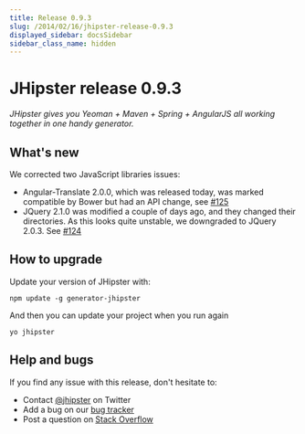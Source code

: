 ```yaml
---
title: Release 0.9.3
slug: /2014/02/16/jhipster-release-0.9.3
displayed_sidebar: docsSidebar
sidebar_class_name: hidden
---
```


JHipster release 0.9.3
==================

*JHipster gives you Yeoman + Maven + Spring + AngularJS all working together in one handy generator.*

What's new
----------

We corrected two JavaScript libraries issues:

* Angular-Translate 2.0.0, which was released today, was marked compatible by Bower but had an API change, see [#125](https://github.com/jhipster/generator-jhipster/issues/125)
* JQuery 2.1.0 was modified a couple of days ago, and they changed their directories. As this looks quite unstable, we downgraded to JQuery 2.0.3. See [#124](https://github.com/jhipster/generator-jhipster/issues/124)

How to upgrade
------------

Update your version of JHipster with:

```
npm update -g generator-jhipster
```

And then you can update your project when you run again

```
yo jhipster
```

Help and bugs
--------------

If you find any issue with this release, don't hesitate to:

- Contact [@jhipster](https://twitter.com/jhipster) on Twitter
- Add a bug on our [bug tracker](https://github.com/jhipster/generator-jhipster/issues?state=open)
- Post a question on [Stack Overflow](http://stackoverflow.com/tags/jhipster/info)

